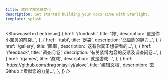 ```yaml
---
title: 欢迎了解紧缚文化
description: Get started building your docs site with Starlight.
template: splash
---
```



<ShowcaseText
  entries={[
    {
      href: '/fundoshi',
      title: '褌',
      description: '这是你小宝贝的前袋...',
    },
    {
      href: '/tabi',
      title: '足袋',
      description: '凸显脚的魅力...',
    },
    {
      href: '/gallery',
      title: '画廊',
      description: '这有你真正想要看的...',
    },
    {
      href: '/feedback',
      title: '调查问卷',
      description: '有关紧缚内容的反馈及调查问卷...',
    },
    {
      href: '/games',
      title: '游戏',
      description: '就是游戏...',
    },
    {
      href: 'https://github.com/dragonjay-lyj/alove',
      title: '编辑文档',
      description: '去Github上贡献您的力量...',
    },
  ]}
/>